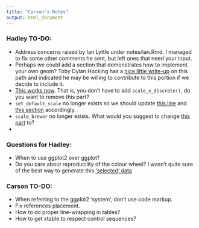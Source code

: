 ```yaml
---
title: "Carson's Notes"
output: html_document
---
```


### Hadley TO-DO:

* Address concerns raised by Ian Lyttle under notes/ian.Rmd. I managed to fix some other comments he sent, but left ones that need your input.
* Perhaps we could add a section that demonstrates how to implement your own geom? Toby Dylan Hocking has a [nice little write-up](http://directlabels.r-forge.r-project.org/extending-ggplot2.html) on this path and indicated he may be willing to contribute to this portion if we decide to include it.
* [This works now](https://github.com/hadley/ggplot2-book/blob/ad2116e4c970b090b7b98845415293f7585e89b0/scales.Rnw#L58-L70). That is, you don't have to add `scale_x_discrete()`, do you want to remove this part?
* `set_default_scale` no longer exists so we should update [this line](https://github.com/hadley/ggplot2-book/blob/ad2116e4c970b090b7b98845415293f7585e89b0/scales.Rnw#L56) and [this section](https://github.com/hadley/ggplot2-book/blob/ad2116e4c970b090b7b98845415293f7585e89b0/polishing.Rnw#L222) accordingly.
* `scale_brewer` no longer exists. What would you suggest to change [this part]() to?
*

### Questions for Hadley:

* When to use ggplot2 over ggplot?
* Do you care about reproducility of the colour wheel? I wasn't quite sure of the best way to generate this ['selected' data](https://github.com/hadley/ggplot2-book/blob/f32128c2a09e4ae69be7b0ae414c2a1694710fa4/colour-wheel.r#L22)

### Carson TO-DO:

* When referring to the ggplot2 'system', don't use code markup.
* Fix references placement.
* How to do proper line-wrapping in tables?
* How to get xtable to respect control sequences?